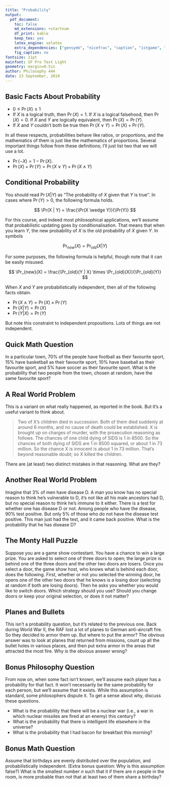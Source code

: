 ```yaml
---
title: "Probability"
output:
  pdf_document:
    toc: false
    md_extensions: +startnum
    df_print: kable
    keep_tex: yes
    latex_engine: xelatex
    extra_dependencies: ["gensymb", "nicefrac", "caption", "istgame", "mathastext"]
    fig_caption: no
fontsize: 11pt
mainfont: SF Pro Text Light
geometry: margin=0.5in
author: Philosophy 444
date: 23 September, 2019
---
```


## Basic Facts About Probability

- $0 \leq \Pr(X) \leq 1$
- If $X$ is a logical truth, then $\Pr(X) = 1$. If $X$ is a logical falsehood, then $\Pr(X) = 0$. If $X$ and $Y$ are logically equivalent, then $\Pr(X) = \Pr(Y)$.
- If $X$ and $Y$ couldn't both be true then $\Pr(X \vee Y) = \Pr(X) + \Pr(Y)$.

In all these respects, probabilities behave like ratios, or proportions, and the mathematics of them is just like the mathematics of proportions. Several important things follow from these definitions; I'll just list two that we will use a lot.

- $\Pr(\neg X) = 1 - \Pr(X)$.
- $\Pr(X) + \Pr(Y) = \Pr(X \vee Y) + \Pr(X \wedge Y)$

## Conditional Probability

You should read $\Pr(X | Y)$ as "The probability of $X$ given that $Y$ is true''. In cases where $\Pr(Y) > 0$, the following formula holds.

$$
\Pr(X | Y) = \frac{\Pr(X \wedge Y)}{\Pr(Y)}
$$

For this course, and indeed most philosophical applications, we'll assume that probabilistic updating goes by conditionalisation. That means that when you learn $Y$, the new probability of $X$ is the old probability of $X$ given $Y$. In symbols

$$
\Pr_{new}(X) = \Pr_{old}(X | Y)
$$

For some purposes, the following formula is helpful, though note that it can be easily misused.

$$
\Pr_{new}(X) = \frac{\Pr_{old}(Y | X) \times \Pr_{old}(X)}{\Pr_{old}(Y)}
$$

When $X$ and $Y$ are probabilistically independent, then all of the following facts obtain.

- $\Pr(X \wedge Y) = \Pr(X) \times \Pr(Y)$
- $\Pr(X | Y) = \Pr(X)$
- $\Pr(Y | X) = \Pr(Y)$

But note this constraint to independent propositions. Lots of things are not independent.

## Quick Math Question

In a particular town, 70% of the people have football as their favourite sport, 15% have basketball as their favourite sport, 10% have baseball as their favourite sport, and 5% have soccer as their favourite sport. What is the probability that two people from the town, chosen at random, have the same favourite sport?

## A Real World Problem

This is a variant on what really happened, as reported in the book. But it's a useful variant to think about.

> Two of X's children died in succession. Both of them died suddenly at around 6 months, and no cause of death could be established. X is brought up on charges of murder, with the prosecution reasoning as follows. The chances of one child dying of SIDS is 1 in 8500. So the chances of both dying of SIDS are 1 in 8500 squared, or about 1 in 73 million. So the chance X is innocent is about 1 in 73 million. That's beyond reasonable doubt; so X killed the children.

There are (at least) two distinct mistakes in that reasoning. What are they?

## Another Real World Problem

Imagine that 3% of men have disease D. A man you know has no special reason to think he's vulnerable to D, it's not like all his male ancestors had D, but no special reason to think he's immune to it either. There is a test for whether one has disease D or not. Among people who have the disease, 90% test positive. But only 5% of those who do not have the disease test positive. This man just had the test, and it came back positive. What is the probability that he has disease D?

## The Monty Hall Puzzle

Suppose you are a game show contestant. You have a chance to win a large prize. You are asked to select one of three doors to open; the large prize is behind one of the three doors and the other two doors are losers. Once you select a door, the game show host, who knows what is behind each door, does the following. First, whether or not you selected the winning door, he opens one of the other two doors that he knows is a losing door (selecting at random if both are losing doors). Then he asks you whether you would like to switch doors. Which strategy should you use? Should you change doors or keep your original selection, or does it not matter?

## Planes and Bullets

This isn't a probability question, but it's related to the previous one. Back during World War II, the RAF lost a lot of planes to German anti-aircraft fire. So they decided to armor them up. But where to put the armor? The obvious answer was to look at planes that returned from missions, count up all the bullet holes in various places, and then put extra armor in the areas that attracted the most fire. Why is the obvious answer wrong?

## Bonus Philosophy Question

From now on, when some fact isn't known, we'll assume each player has a probability for that fact. It won't necessarily be the same probability for each person, but we'll assume that it exists. While this assumption is standard, some philosophers dispute it. To get a sense about why, discuss these questions.

- What is the probability that there will be a nuclear war (i.e., a war in which nuclear missiles are fired at an enemy) this century?
- What is the probability that there is intelligent life elsewhere in the universe?
- What is the probability that I had bacon for breakfast this morning?

## Bonus Math Question

Assume that birthdays are evenly distributed over the population, and probabilistically independent. (Extra bonus question: Why is this assumption false?) What is the smallest number $n$ such that it if there are $n$ people in the room, is more probable than not that at least two of them share a birthday?